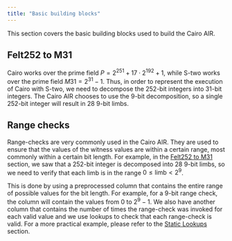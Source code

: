 ```yaml
---
title: "Basic building blocks"
---
```


This section covers the basic building blocks used to build the Cairo AIR.

## Felt252 to M31

Cairo works over the prime field $P = 2^{251} + 17 \cdot 2^{192} + 1$, while S-two works over the prime field $M31 = 2^{31} - 1$. Thus, in order to represent the execution of Cairo with S-two, we need to decompose the 252-bit integers into 31-bit integers. The Cairo AIR chooses to use the 9-bit decomposition, so a single 252-bit integer will result in 28 9-bit limbs.
## Range checks

Range-checks are very commonly used in the Cairo AIR.
They are used to ensure that the values of the witness values are within a certain range, most commonly within a certain bit length.
For example, in the [Felt252 to M31](#felt252-to-m31) section, we saw that a 252-bit integer is decomposed into 28 9-bit limbs, so we need to verify that each limb is in the range $0 \leq \text{limb} < 2^{9}$.

This is done by using a preprocessed column that contains the entire range of possible values for the bit length.
For example, for a 9-bit range check, the column will contain the values from 0 to $2^9 − 1$.
We also have another column that contains the number of times the range-check was invoked for each valid value and we use lookups to check that each range-check is valid.
For a more practical example, please refer to the [Static Lookups](/learn/s-two/air-development/static-lookups) section.